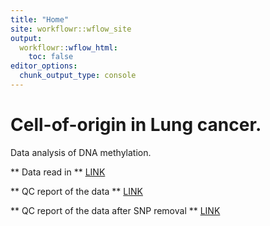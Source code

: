 ```yaml
---
title: "Home"
site: workflowr::wflow_site
output:
  workflowr::wflow_html:
    toc: false
editor_options:
  chunk_output_type: console
---
```


# Cell-of-origin in Lung cancer. 

Data analysis of DNA methylation.

** Data read in ** [LINK](01_read_in_MethylDackel.html)

** QC report of the data ** [LINK](../output/QC_report/methrix_reports.html)

** QC report of the data after SNP removal ** [LINK](../output/QC_report_no_SNP/methrix_reports.html)

